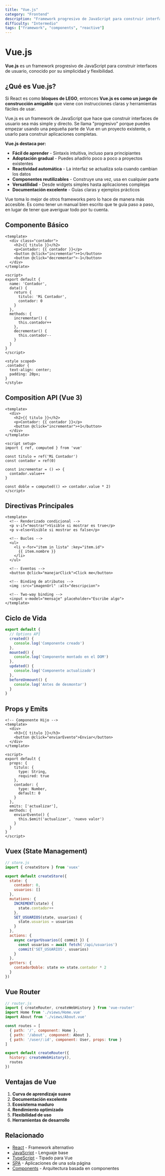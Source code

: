 ```yaml
---
title: "Vue.js"
category: "Frontend"
description: "Framework progresivo de JavaScript para construir interfaces de usuario interactivas"
difficulty: "Intermedio"
tags: ["framework", "components", "reactive"]
---
```


# Vue.js

**Vue.js** es un framework progresivo de JavaScript para construir interfaces de usuario, conocido por su simplicidad y flexibilidad.

## ¿Qué es Vue.js?

Si React es como **bloques de LEGO**, entonces **Vue.js es como un juego de construcción amigable** que viene con instrucciones claras y herramientas fáciles de usar.

Vue.js es un framework de JavaScript que hace que construir interfaces de usuario sea más simple y directo. Se llama "progresivo" porque puedes empezar usando una pequeña parte de Vue en un proyecto existente, o usarlo para construir aplicaciones completas.

**Vue.js destaca por:**
- **Fácil de aprender** - Sintaxis intuitiva, incluso para principiantes
- **Adoptación gradual** - Puedes añadirlo poco a poco a proyectos existentes
- **Reactividad automática** - La interfaz se actualiza sola cuando cambian los datos
- **Componentes reutilizables** - Construye una vez, usa en cualquier parte
- **Versatilidad** - Desde widgets simples hasta aplicaciones complejas
- **Documentación excelente** - Guías claras y ejemplos prácticos

Vue toma lo mejor de otros frameworks pero lo hace de manera más accesible. Es como tener un manual bien escrito que te guía paso a paso, en lugar de tener que averiguar todo por tu cuenta.

## Componente Básico

```vue
<template>
  <div class="contador">
    <h2>{{ titulo }}</h2>
    <p>Contador: {{ contador }}</p>
    <button @click="incrementar">+1</button>
    <button @click="decrementar">-1</button>
  </div>
</template>

<script>
export default {
  name: 'Contador',
  data() {
    return {
      titulo: 'Mi Contador',
      contador: 0
    }
  },
  methods: {
    incrementar() {
      this.contador++
    },
    decrementar() {
      this.contador--
    }
  }
}
</script>

<style scoped>
.contador {
  text-align: center;
  padding: 20px;
}
</style>
```

## Composition API (Vue 3)

```vue
<template>
  <div>
    <h2>{{ titulo }}</h2>
    <p>Contador: {{ contador }}</p>
    <button @click="incrementar">+1</button>
  </div>
</template>

<script setup>
import { ref, computed } from 'vue'

const titulo = ref('Mi Contador')
const contador = ref(0)

const incrementar = () => {
  contador.value++
}

const doble = computed(() => contador.value * 2)
</script>
```

## Directivas Principales

```vue
<template>
  <!-- Renderizado condicional -->
  <p v-if="mostrar">Visible si mostrar es true</p>
  <p v-else>Visible si mostrar es false</p>
  
  <!-- Bucles -->
  <ul>
    <li v-for="item in lista" :key="item.id">
      {{ item.nombre }}
    </li>
  </ul>
  
  <!-- Eventos -->
  <button @click="manejarClick">Click me</button>
  
  <!-- Binding de atributos -->
  <img :src="imagenUrl" :alt="descripcion">
  
  <!-- Two-way binding -->
  <input v-model="mensaje" placeholder="Escribe algo">
</template>
```

## Ciclo de Vida

```javascript
export default {
  // Options API
  created() {
    console.log('Componente creado')
  },
  mounted() {
    console.log('Componente montado en el DOM')
  },
  updated() {
    console.log('Componente actualizado')
  },
  beforeUnmount() {
    console.log('Antes de desmontar')
  }
}
```

## Props y Emits

```vue
<!-- Componente Hijo -->
<template>
  <div>
    <h3>{{ titulo }}</h3>
    <button @click="enviarEvento">Enviar</button>
  </div>
</template>

<script>
export default {
  props: {
    titulo: {
      type: String,
      required: true
    },
    contador: {
      type: Number,
      default: 0
    }
  },
  emits: ['actualizar'],
  methods: {
    enviarEvento() {
      this.$emit('actualizar', 'nuevo valor')
    }
  }
}
</script>
```

## Vuex (State Management)

```javascript
// store.js
import { createStore } from 'vuex'

export default createStore({
  state: {
    contador: 0,
    usuarios: []
  },
  mutations: {
    INCREMENT(state) {
      state.contador++
    },
    SET_USUARIOS(state, usuarios) {
      state.usuarios = usuarios
    }
  },
  actions: {
    async cargarUsuarios({ commit }) {
      const usuarios = await fetch('/api/usuarios')
      commit('SET_USUARIOS', usuarios)
    }
  },
  getters: {
    contadorDoble: state => state.contador * 2
  }
})
```

## Vue Router

```javascript
// router.js
import { createRouter, createWebHistory } from 'vue-router'
import Home from './views/Home.vue'
import About from './views/About.vue'

const routes = [
  { path: '/', component: Home },
  { path: '/about', component: About },
  { path: '/user/:id', component: User, props: true }
]

export default createRouter({
  history: createWebHistory(),
  routes
})
```

## Ventajas de Vue

1. **Curva de aprendizaje suave**
2. **Documentación excelente**
3. **Ecosistema maduro**
4. **Rendimiento optimizado**
5. **Flexibilidad de uso**
6. **Herramientas de desarrollo**

## Relacionado

- [React](/terminos/frontend/react) - Framework alternativo
- [JavaScript](/terminos/frontend/javascript) - Lenguaje base
- [TypeScript](/terminos/frontend/typescript) - Tipado para Vue
- [SPA](/terminos/concepts/spa) - Aplicaciones de una sola página
- [Components](/terminos/frontend/components) - Arquitectura basada en componentes
